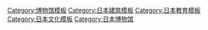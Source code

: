 [[Category:博物馆模板|Category:博物馆模板]]
[[Category:日本建筑模板|Category:日本建筑模板]]
[[Category:日本教育模板|Category:日本教育模板]]
[[Category:日本文化模板|Category:日本文化模板]]
[[Category:日本博物馆|Category:日本博物馆]]